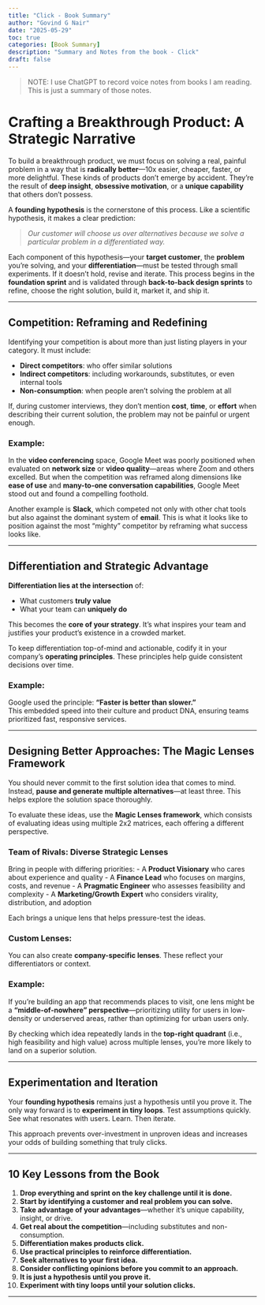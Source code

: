 ```yaml
---
title: "Click - Book Summary"
author: "Govind G Nair"
date: "2025-05-29"
toc: true
categories: [Book Summary]
description: "Summary and Notes from the book - Click"
draft: false
---
```


> NOTE: 
> I use ChatGPT to record voice notes from books I am reading. This is just a summary of those notes.

# Crafting a Breakthrough Product: A Strategic Narrative

To build a breakthrough product, we must focus on solving a real, painful problem in a way that is **radically better**—10x easier, cheaper, faster, or more delightful. These kinds of products don’t emerge by accident. They’re the result of **deep insight**, **obsessive motivation**, or a **unique capability** that others don’t possess.

A **founding hypothesis** is the cornerstone of this process. Like a scientific hypothesis, it makes a clear prediction:

> *Our customer will choose us over alternatives because we solve a particular problem in a differentiated way.*

Each component of this hypothesis—your **target customer**, the **problem** you're solving, and your **differentiation**—must be tested through small experiments. If it doesn’t hold, revise and iterate. This process begins in the **foundation sprint** and is validated through **back-to-back design sprints** to refine, choose the right solution, build it, market it, and ship it.

---

## Competition: Reframing and Redefining

Identifying your competition is about more than just listing players in your category. It must include:

- **Direct competitors**: who offer similar solutions
- **Indirect competitors**: including workarounds, substitutes, or even internal tools
- **Non-consumption**: when people aren’t solving the problem at all

If, during customer interviews, they don’t mention **cost**, **time**, or **effort** when describing their current solution, the problem may not be painful or urgent enough.

### Example:
In the **video conferencing** space, Google Meet was poorly positioned when evaluated on **network size** or **video quality**—areas where Zoom and others excelled. But when the competition was reframed along dimensions like **ease of use** and **many-to-one conversation capabilities**, Google Meet stood out and found a compelling foothold.

Another example is **Slack**, which competed not only with other chat tools but also against the dominant system of **email**. This is what it looks like to position against the most "mighty" competitor by reframing what success looks like.

---

## Differentiation and Strategic Advantage

**Differentiation lies at the intersection** of:

- What customers **truly value**  
- What your team can **uniquely do**

This becomes the **core of your strategy**. It’s what inspires your team and justifies your product’s existence in a crowded market.

To keep differentiation top-of-mind and actionable, codify it in your company’s **operating principles**. These principles help guide consistent decisions over time.

### Example:
Google used the principle: **"Faster is better than slower."**  
This embedded speed into their culture and product DNA, ensuring teams prioritized fast, responsive services.

---

## Designing Better Approaches: The Magic Lenses Framework

You should never commit to the first solution idea that comes to mind. Instead, **pause and generate multiple alternatives**—at least three. This helps explore the solution space thoroughly.

To evaluate these ideas, use the **Magic Lenses framework**, which consists of evaluating ideas using multiple 2x2 matrices, each offering a different perspective.

### Team of Rivals: Diverse Strategic Lenses
Bring in people with differing priorities:
- A **Product Visionary** who cares about experience and quality
- A **Finance Lead** who focuses on margins, costs, and revenue
- A **Pragmatic Engineer** who assesses feasibility and complexity
- A **Marketing/Growth Expert** who considers virality, distribution, and adoption

Each brings a unique lens that helps pressure-test the ideas.

### Custom Lenses:
You can also create **company-specific lenses**. These reflect your differentiators or context.

### Example:
If you're building an app that recommends places to visit, one lens might be a **"middle-of-nowhere" perspective**—prioritizing utility for users in low-density or underserved areas, rather than optimizing for urban users only.

By checking which idea repeatedly lands in the **top-right quadrant** (i.e., high feasibility and high value) across multiple lenses, you're more likely to land on a superior solution.

---

## Experimentation and Iteration

Your **founding hypothesis** remains just a hypothesis until you prove it. The only way forward is to **experiment in tiny loops**. Test assumptions quickly. See what resonates with users. Learn. Then iterate.

This approach prevents over-investment in unproven ideas and increases your odds of building something that truly clicks.

---

## 10 Key Lessons from the Book

1. **Drop everything and sprint on the key challenge until it is done.**  
2. **Start by identifying a customer and real problem you can solve.**  
3. **Take advantage of your advantages**—whether it’s unique capability, insight, or drive.  
4. **Get real about the competition**—including substitutes and non-consumption.  
5. **Differentiation makes products click.**  
6. **Use practical principles to reinforce differentiation.**  
7. **Seek alternatives to your first idea.**  
8. **Consider conflicting opinions before you commit to an approach.**  
9. **It is just a hypothesis until you prove it.**  
10. **Experiment with tiny loops until your solution clicks.**

---